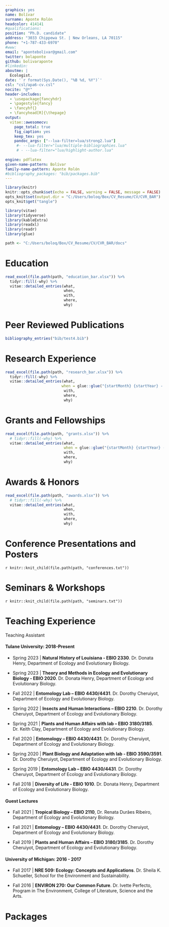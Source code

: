 ---
graphics: yes
name: Bolívar
surname: Aponte Rolón
headcolor: 414141
#qualifications: 
position: "Ph.D. candidate"
address: "3033 Chippewa St. | New Orleans, LA 70115"
phone: "+1-787-433-6970"
#www: 
email: "apontebolivar@gmail.com"
twitter: bolaponte
github: bolivaraponte
#linkedin: 
aboutme: |
  Ecologist.
date: '`r format(Sys.Date(), "%B %d, %Y")`'
csl: "csl/apa6-cv.csl"
nocite: "@*"
header-includes:
  - \usepackage{fancyhdr}
  - \pagestyle{fancy}
  - \fancyhf{}
  - \fancyhead[R]{\thepage}
output:
  vitae::awesomecv:
    page_total: true
    fig_caption: yes
    keep_tex: yes
    pandoc_args: ["--lua-filter=lua/strong2.lua"]
     #- --lua-filter="lua/multiple-bibliographies.lua"
     # - --lua-filter="lua/highlight-author.lua"
      
engine: pdflatex
given-name-pattern: Bolívar
family-name-pattern: Aponte Rolón
#bibliography_packages: "bib/packages.bib"
---
```{r, include=FALSE, cache = FALSE}
library(knitr)
knitr::opts_chunk$set(echo = FALSE, warning = FALSE, message = FALSE)
opts_knit$set(output.dir = "C:/Users/boloq/Box/CV_Resume/CV/CVR_BAR")
opts_knit$get("tangle")

library(vitae)
library(tidyverse)
library(kableExtra)
library(readxl)
library(readr)
library(glue)
```

```{r, path}
path <- "C:/Users/boloq/Box/CV_Resume/CV/CVR_BAR/docs"
```

# Education

```{r, education}
read_excel(file.path(path, "education_bar.xlsx")) %>%
  tidyr::fill(-why) %>%
  vitae::detailed_entries(what, 
                          when, 
                          with, 
                          where, 
                          why)
```



# Peer Reviewed Publications 

```{r}
bibliography_entries("bib/test4.bib")
```



# Research Experience

```{r, research}
read_excel(file.path(path, "research_bar.xlsx")) %>%
  tidyr::fill(-why) %>%
  vitae::detailed_entries(what, 
                         when = glue::glue("{startMonth} {startYear} - {endMonth} {endYear}",.na = ""), 
                          with, 
                          where, 
                          why)
```

# Grants and Fellowships

```{r, grants}
read_excel(file.path(path, "grants.xlsx")) %>%
  # tidyr::fill(-why) %>%
  vitae::detailed_entries(what, 
                          when = glue::glue("{startMonth} {startYear} - {endMonth} {endYear}",.na = ""), 
                          with, 
                          where, 
                          why)
```

# Awards & Honors

```{r, awards}
read_excel(file.path(path, "awards.xlsx")) %>%
  # tidyr::fill(-why) %>%
  vitae::detailed_entries(what, 
                          when,
                          with, 
                          where, 
                          why)
```

# Conference Presentations and Posters

`r knitr::knit_child(file.path(path, "conferences.txt"))`

# Seminars & Workshops

`r knitr::knit_child(file.path(path, "seminars.txt"))`

# Teaching Experience

Teaching Assistant

#### Tulane University: 2018-Present 

  + Spring 2023 \| **Natural History of Louisiana - EBIO 2330**. Dr. Donata Henry, Department of Ecology and Evolutionary Biology.\

  + Spring 2023	\| **Theory and Methods in Ecology and Evolutionary Biology - EBIO 2020**. Dr. Donata Henry, Department of Ecology and Evolutionary Biology.\

   + Fall 2022 \| **Entomology Lab – EBIO 4430/4431**. Dr. Dorothy Cheruiyot,
Department of Ecology and Evolutionary Biology.\

  + Spring 2022 \| **Insects and Human Interactions – EBIO 2210**. Dr. Dorothy Cheruiyot, Department of Ecology and Evolutionary Biology.\

  + Spring 2021	\| **Plants and Human Affairs with lab – EBIO 3180/3185**. Dr. Keith Clay,
Department of Ecology and Evolutionary Biology.\

  + Fall 2020 \| **Entomology – EBIO 4430/4431**. Dr. Dorothy Cheruiyot,
Department of Ecology and Evolutionary Biology.\

  + Spring 2020	\| **Plant Biology and Adaptation with lab - EBIO 3590/3591**. Dr. Dorothy Cheruiyot, Department of Ecology and Evolutionary Biology.\

  + Spring 2019	\| **Entomology Lab – EBIO 4430/4431**. Dr. Dorothy Cheruiyot, Department of Ecology and Evolutionary Biology.\

  + Fall 2018	\| **Diversity of Life - EBIO 1010**. Dr. Donata Henry, Department of Ecology and Evolutionary Biology.\

#### Guest Lectures

  + Fall 2021 \| **Tropical Biology – EBIO 2110**, Dr. Renata Durães Ribeiro, Department of Ecology and Evolutionary Biology.\

  + Fall 2021 \| **Entomology – EBIO 4430/4431**. Dr. Dorothy Cheruiyot, Department of Ecology and Evolutionary Biology.\

  + Fall 2019	\| **Plants and Human Affairs – EBIO 3180/3185**. Dr. Dorothy Cheruiyot,
Department of Ecology and Evolutionary Biology.\


#### University of Michigan: 2016 - 2017

  + Fall 2017 \| **NRE 509: Ecology: Concepts and Applications**. Dr. Sheila K. Schueller, 
School for the Environment and Sustainability.\

  + Fall 2016	\| **ENVIRON 270: Our Common Future**. Dr. Ivette Perfecto,
Program in The Environment, College of Literature, Science and the Arts.\


# Packages

